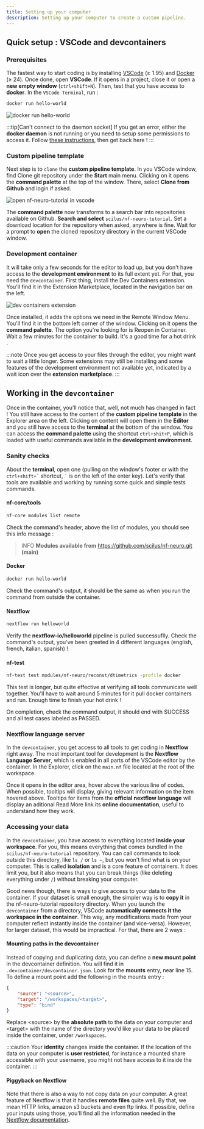 ```yaml
---
title: Setting up your computer
description: Setting up your computer to create a custom pipeline.
---
```



## Quick setup : VSCode and **devcontainers**

### Prerequisites

The fastest way to start coding is by installing [VSCode](https://code.visualstudio.com) (&geq; 1.95)
and [Docker](https://www.docker.com/get-started/) (&geq; 24). Once done, open **VSCode**. If it opens
in a project, close it or open a **new empty window** (`ctrl+shift+N`). Then, test that you have access
to **docker**. In the `VSCode Terminal`, run :

```bash
docker run hello-world
```

![docker run hello-world](../../../assets/images/setup-test-docker.gif)

:::tip[Can't connect to the daemon socket]
If you get an error, either the **docker daemon** is not running or you need to
setup some permissions to access it. Follow [these instructions](https://docs.docker.com/engine/install/linux-postinstall/#manage-docker-as-a-non-root-user),
then get back here !
:::

### Custom pipeline template

Next step is to `clone` the **custom pipeline template**. In you VSCode window, find
<CloneIcon class="inline-icon text-blue-300" aria-hidden /> <span class="text-blue-300">Clone git repository</span>
under the **Start** main menu. Clicking on it opens the **command palette** at the top of the window. There, select
**Clone from Github** and login if asked.

![open nf-neuro-tutorial in vscode](../../../assets/images/vscode-clone-tutorial.gif)

The **command palette** now transforms to a search bar into repositories available on Github.
**Search and select** `scilus/nf-neuro-tutorial`. Set a download location for the repository
when asked, anywhere is fine. Wait for a prompt to **open** the cloned repository directory
in the current VSCode window.

### Development container

It will take only a few seconds for the editor to load up, but you don't have access to the
**development environment** to its full extent yet. For that, you need the `devcontainer`.
First thing, install the <span class="text-blue-300">Dev Containers</span> extension. You'll
find it in the <ExtensionsIcon class="inline-icon text-blue-300" aria-hidden />
<span class="text-blue-300">Extension Marketplace</span>, located in the navigation bar on the left.

![dev containers extension](../../../assets/images/dev-containers-extension.png)

Once installed, it adds the options we need in the <RemoteIcon class="inline-icon hover:bg-blue-400" aria-hidden />
<span class="text-blue-300">Remote Window Menu</span>. You'll find it in the bottom
left corner of the window. Clicking on it opens the **command palette**. The option
you're looking for is <span class="text-blue-300">Reopen in Container</span>. Wait a few
minutes for the container to build. <span class="hover:text-yellow-700">It's a good time
for a hot drink <CoffeeIcon class="inline-icon" aria-hidden /></span>.

:::note
Once you get access to your files through the editor, you might want to wait a little longer.
Some extensions may still be installing and some features of the development environment not
available yet, indicated by a <WaitIcon class="inline-icon text-blue-300" aria-hidden />
<span class="text-blue-300">wait icon</span> over the <ExtensionsIcon class="inline-icon" aria-hidden />
**extension marketplace**.
:::

## Working in the `devcontainer`

Once in the container, you'll notice that, well, not much has changed in fact ! You still have
access to the content of the **custom pipeline template** in the <span class="text-blue-300">
Explorer</span> area on the left. Clicking on content will open them in the **Editor** and you
still have access to the **terminal** at the bottom of the window. You can access the **command
palette** using the shortcut `ctrl+shit+P`, which is loaded with useful commands available in
the **development environment**.

### Sanity checks

About the **terminal**, open one (pulling on the window's footer or with the `` ctrl+shift+` ``
shortcut, `` ` `` is on the left of the enter key). Let's verify that tools are available and
working by running some quick and simple tests commands.

#### nf-core/tools

```bash
nf-core modules list remote
```

Check the command's header, above the list of modules, you should see this info message :
             
> <span class="text-blue-300">INFO</span> **Modules available from** https://github.com/scilus/nf-neuro.git **(main)**

#### Docker

```bash
docker run hello-world
```

Check the command's output, it should be the same as when you run the command from outside the container.

#### Nextflow

```bash
nextflow run helloworld
```

Verify the **nextflow-io/helloworld** pipeline is pulled successuflly. Check the command's output,
you've been greeted in 4 different languages (english, french, italian, spanish) !

#### nf-test

```bash
nf-test test modules/nf-neuro/reconst/dtimetrics -profile docker
```

This test is longer, but quite effective at verifying all tools communicate well together. You'll
have to wait around 5 minutes for it pull docker containers and run. <span class="hover:text-yellow-700">
Enough time to finish your hot drink <CoffeeIcon class="inline-icon" aria-hidden /></span> !

On completion, check the command output, it should end with <span class="text-emerald-400">SUCCESS</span>
and all test cases labeled as <span class="text-emerald-400">PASSED</span>.

### Nextflow language server

In the `devcontainer`, you get access to all tools to get coding in **Nextflow** right away. The most
important tool for development is the **Nextflow Language Server**, which is enabled in all parts of the
VSCode editor by the container. In the <span class="text-blue-300">Explorer</span>, click on the `main.nf`
file located at the root of the workspace.

Once it opens in the <span class="text-blue-300">editor area</span>, hover above the various line of codes.
When possible, tooltips will display, giving relevant information on the item hovered above. Tooltips for
items from the **official nextflow language** will display an aditional <span class="text-blue-300">Read More</span>
link its **online documentation**, useful to understand how they work.

### Accessing your data

In the `devcontainer`, you have access to everything located **inside your workspace**. For you, this means
everything that comes bundled in the `scilus/nf-neuro-tutorial` repository. You can call commands to look
outside this directory, like `ls /` or `ls ~`, but you won't find what is on your computer. This is called
**isolation** and is a core feature of containers. It does limit you, but it also means that
you can break things (like deleting everything under `/`) without breaking your computer.

Good news though, there is ways to give access to your data to the container. If your dataset is small
enough, the simpler way is to **copy it** in the nf-neuro-tutorial repository directory. When you launch
the `devcontainer` from a directory, VSCode **automatically connects it the workspace in the container**.
This way, any modifications made from your computer reflect instantly inside the container (and
vice-versa). However, for larger dataset, this would be impractical. For that, there are 2 ways :

#### Mounting paths in the devcontainer

Instead of copying and duplicating data, you can define a **new mount point** in the devcontainer
definition. You will find it in `.devcontainer/devcontainer.json`. Look for the **mounts** entry,
near <span class="text-blue-300">line 15</span>. To define a mount point add the following in the
mounts entry :

```json
{
    "source": "<source>",
    "target": "/workspaces/<target>",
    "type": "bind"
}
```

Replace <span class="text-blue-300">\<source\></span> by the **absolute path** to the data
on your computer and <span class="text-blue-300">\<target\></span> with the name of the directory
you'd like your data to be placed inside the container, under `/workspaces`.

:::caution
Your **identity** changes inside the container. If the location of the data on your computer is **user
restricted**, for instance a mounted share accessible with your username, you might not have access to
it inside the container.
:::

#### Piggyback on Nextflow

Note that there is also a way to not copy data on your computer. A great feature of Nextflow
is that it handles **remote files** quite well. By that, we mean <span class="text-blue-300">HTTP
links</span>, <span class="text-blue-300">amazon s3 buckets</span> and even <span class="text-blue-300">
ftp links</span>. If possible, define your inputs using those, you'll find all the information needed
in the [Nextflow documentation](https://nextflow.io/docs/latest/working-with-files.html#remote-files).
